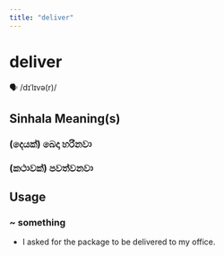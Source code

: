 ```yaml
---
title: "deliver"
---
```


# deliver

🗣️ /dɪˈlɪvə(r)/

## Sinhala Meaning(s)

### (දෙයක්) බෙදා හරිනවා
### (කථාවක්) පවත්වනවා

## Usage

### ~ something

- I asked for the package to be delivered to my office. 

